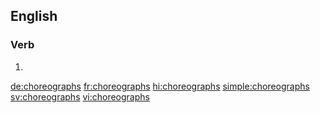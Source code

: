 ==English==

===Verb===
{{head|en|verb form}}

# {{en-third-person singular of|choreograph}}

[[de:choreographs]]
[[fr:choreographs]]
[[hi:choreographs]]
[[simple:choreographs]]
[[sv:choreographs]]
[[vi:choreographs]]